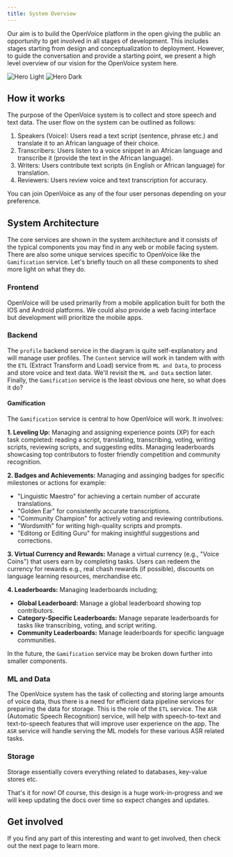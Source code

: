 ```yaml
---
title: System Overview
---
```


Our aim is to build the OpenVoice platform in the open giving the public an opportunity to get involved in all stages of development. This includes stages starting from design and conceptualization to deployment. 
However, to guide the conversation and provide a starting point, we present a high level overview of our 
vision for the OpenVoice system here.

<img
  className="block dark:hidden"
  src="/images/archi.png"
  alt="Hero Light"
/>
<img
  className="hidden dark:block"
  src="/images/archi.png"
  alt="Hero Dark"
/>

## How it works
The purpose of the OpenVoice system is to collect and store speech and text data. The user flow on the system can be outlined as follows:

1. Speakers (Voice): Users read a text script (sentence, phrase etc.) and translate it to an African language of their choice. 
2. Transcribers: Users listen to a voice snippet in an African language and transcribe it (provide the text in the African language). 
3. Writers: Users contribute text scripts (in English or African language) for translation. 
4. Reviewers: Users review voice and text transcription for accuracy. 

You can join OpenVoice as any of the four user personas depending on your preference. 

## System Architecture
The core services are shown in the system architecture and it consists of the typical components you may find in any web or mobile facing 
system. There are also some unique services specific to OpenVoice like the `Gamification` service. Let's briefly touch on all these components to shed more light on what they do. 

### Frontend
OpenVoice will be used primarily from a mobile application built for both the IOS and Android platforms. We could also provide a web facing interface but development will 
prioritize the mobile apps.

### Backend
The `profile` backend service in the diagram is quite self-explanatory and will manage user profiles. The `Content` service will work in tandem with with the `ETL` (Extract Transform and Load) service from `ML and Data`, to process and store voice and text data. 
We'll revisit the `ML and Data` section later. Finally, the `Gamification` service is the least obvious one here, so what does it do?

#### Gamification
The `Gamification` service is central to how OpenVoice will work. It involves:

**1. Leveling Up:**
Managing and assigning experience points (XP) for each task completed: reading a script, translating, transcribing, voting, writing scripts, reviewing scripts, and suggesting edits. 
Managing leaderboards showcasing top contributors to foster friendly competition and community recognition.

**2. Badges and Achievements:**
Managing and assinging badges for specific milestones or actions for example:
  - "Linguistic Maestro" for achieving a certain number of accurate translations.
  - "Golden Ear" for consistently accurate transcriptions.
  - "Community Champion" for actively voting and reviewing contributions.
  - "Wordsmith" for writing high-quality scripts and prompts.
  - "Editong or Editing Guru" for making insightful suggestions and corrections.

**3. Virtual Currency and Rewards:**
Manage a virtual currency (e.g., "Voice Coins") that users earn by completing tasks.
Users can redeem the currency for rewards e.g., real chash rewards (if possible), discounts on language learning resources, merchandise etc.

**4. Leaderboards:**
Managing leaderboards including;
- **Global Leaderboard:** Manage a global leaderboard showing top contributors.
- **Category-Specific Leaderboards:** Manage separate leaderboards for tasks like transcribing, voting, and script writing.
- **Community Leaderboards:** Manage leaderboards for specific language communities.

In the future, the `Gamification` service may be broken down further into smaller components. 

### ML and Data
The OpenVoice system has the task of collecting and storing large amounts of voice data, thus there is a need for efficient data 
pipeline services for preparing the data for storage. This is the role of the `ETL` service. 
The `ASR` (Automatic Speech Recognition) service, will help with speech-to-text and text-to-speech features that will improve user experience on the app. The `ASR` service will 
handle serving the ML models for these various ASR related tasks. 

### Storage
Storage essentially covers everything related to databases, key-value stores etc. 

That's it for now! Of course, this design is a huge work-in-progress and we will keep updating the docs over time so expect changes and updates. 

## Get involved
If you find any part of this interesting and want to get involved, then check out the next page to learn more.
